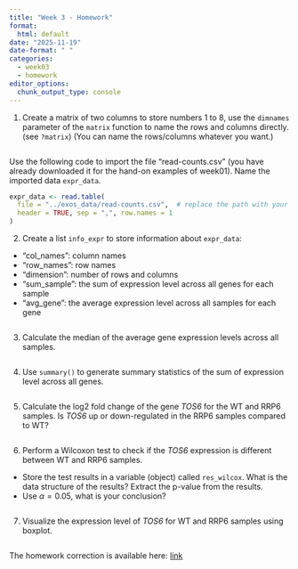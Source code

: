 ```yaml
---
title: "Week 3 - Homework"
format: 
  html: default
date: "2025-11-19"
date-format: " "
categories: 
  - week03
  - homework
editor_options: 
  chunk_output_type: console
---
```


1. Create a matrix of two columns to store numbers 1 to 8,
use the `dimnames` parameter of the `matrix` function to name
the rows and columns directly. (see `?matrix`)
(You can name the rows/columns whatever you want.)

```r

```


Use the following code to import the file "read-counts.csv" 
(you have already downloaded it for the hand-on examples of week01).
Name the imported data `expr_data`.

```r
expr_data <- read.table(
  file = "../exos_data/read-counts.csv",  # replace the path with your own
  header = TRUE, sep = ",", row.names = 1
)

```

2. Create a list `info_expr` to store information about `expr_data`:  
  - "col_names": column names
  - "row_names": row names
  - "dimension": number of rows and columns
  - "sum_sample": the sum of expression level across all genes for each sample
  - "avg_gene": the average expression level across all samples for each gene

```r

```

3. Calculate the median of the average gene expression levels across all samples.

```r

```

4. Use `summary()` to generate summary statistics of the sum of expression level across all genes.

```r

```

5. Calculate the log2 fold change of the gene *TOS6* for the WT and RRP6 samples.
Is *TOS6* up or down-regulated in the RRP6 samples compared to WT?

```r

```

6. Perform a Wilcoxon test to check if the *TOS6* expression is different between
WT and RRP6 samples. 

  - Store the test results in a variable (object) called `res_wilcox`.
  What is the data structure of the results? Extract the p-value from the results.
  - Use $\alpha = 0.05$, what is your conclusion?

```r

```


7. Visualize the expression level of *TOS6* for WT and RRP6 samples using boxplot.

```r

```


The homework correction is available here:
[link](https://raw.githubusercontent.com/InforBio/ioc-r-2026/refs/heads/main/ioc_r/week03/.r_w03_work_corr.R){target='_blank'}